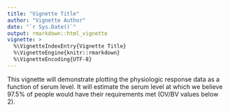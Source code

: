 ```yaml
---
title: "Vignette Title"
author: "Vignette Author"
date: "`r Sys.Date()`"
output: rmarkdown::html_vignette
vignette: >
  %\VignetteIndexEntry{Vignette Title}
  %\VignetteEngine{knitr::rmarkdown}
  %\VignetteEncoding{UTF-8}
---
```


This vignette will demonstrate plotting the physiologic response data as a function of serum level. It will estimate the serum level at which we believe 97.5% of people would have their requirements met (OV/BV values below 2).
